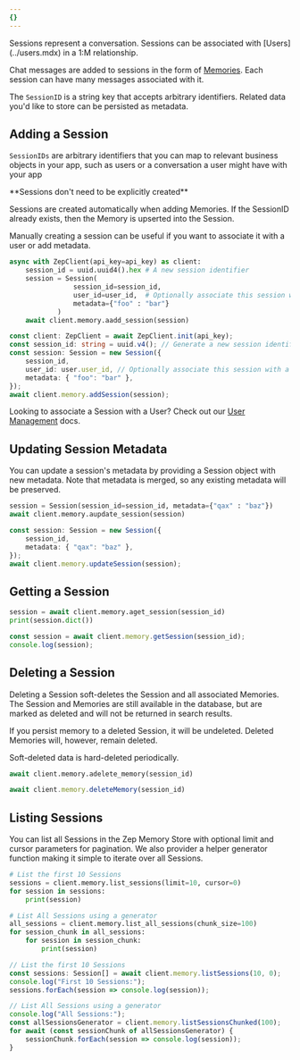 ```yaml
---
{}
---
```


<Card title="Chat Sessions" icon="comments">
Sessions represent a conversation. Sessions can be associated with [Users](../users.mdx) in a 1:M relationship.

Chat messages are added to sessions in the form of [Memories](memories). Each session can have many messages
associated with it.

The `SessionID` is a string key that accepts arbitrary identifiers. Related data you'd like to store can be persisted
as metadata.
</Card>

## Adding a Session

`SessionIDs` are arbitrary identifiers that you can map to relevant business objects in your app, such as users or a
conversation a user might have with your app

<Note>
**Sessions don't need to be explicitly created**

Sessions are created automatically when adding Memories. If the SessionID already exists, then the Memory is upserted into the Session.

Manually creating a session can be useful if you want to associate it with a user or add metadata.
</Note>
<Tabs group="sessions">

<Tab title="Python" group-key="python">

```python 
async with ZepClient(api_key=api_key) as client:
    session_id = uuid.uuid4().hex # A new session identifier
    session = Session(
                session_id=session_id, 
                user_id=user_id,  # Optionally associate this session with a user
                metadata={"foo" : "bar"}
            )
    await client.memory.aadd_session(session)
```
</Tab>
<Tab title="Typescript" group-key="ts">

```typescript 
const client: ZepClient = await ZepClient.init(api_key);
const session_id: string = uuid.v4(); // Generate a new session identifier
const session: Session = new Session({
    session_id,
    user_id: user.user_id, // Optionally associate this session with a user
    metadata: { "foo": "bar" },
});
await client.memory.addSession(session);
```
</Tab>
</Tabs>

<Info>Looking to associate a Session with a User? Check out our [User Management](../users.mdx) docs.</Info>

## Updating Session Metadata

You can update a session's metadata by providing a Session object with new metadata. Note that
metadata is merged, so any existing metadata will be preserved.
<Tabs group="sessions">

<Tab title="Python" group-key="python">

```python
session = Session(session_id=session_id, metadata={"qax" : "baz"})
await client.memory.aupdate_session(session)
```

</Tab>
<Tab title="Typescript" group-key="ts">

```typescript
const session: Session = new Session({
    session_id,
    metadata: { "qax": "baz" },
});
await client.memory.updateSession(session);
```

</Tab>
</Tabs>

## Getting a Session
<Tabs group="sessions">

<Tab title="Python" group-key="python">

```python
session = await client.memory.aget_session(session_id)
print(session.dict())
```
</Tab>
<Tab title="Typescript" group-key="ts">

```typescript
const session = await client.memory.getSession(session_id);
console.log(session);
```
</Tab>
</Tabs>



## Deleting a Session

Deleting a Session soft-deletes the Session and all associated Memories. The Session and Memories are still available in
the database, but are marked as deleted and will not be returned in search results.

If you persist memory to a deleted Session, it will be undeleted. Deleted Memories will, however, remain deleted.

Soft-deleted data is hard-deleted periodically.

<Tabs group="sessions">

<Tab title="Python" group-key="python">

```python
await client.memory.adelete_memory(session_id)
```
</Tab>
<Tab title="Typescript" group-key="ts">

```typescript
await client.memory.deleteMemory(session_id)
```
</Tab>
</Tabs>



## Listing Sessions

You can list all Sessions in the Zep Memory Store with optional limit and cursor parameters for pagination. We also
provider a helper generator function making it simple to iterate over all Sessions.

<Tabs group="sessions">

<Tab title="Python" group-key="python">

```python
# List the first 10 Sessions
sessions = client.memory.list_sessions(limit=10, cursor=0)
for session in sessions:
    print(session)

# List All Sessions using a generator
all_sessions = client.memory.list_all_sessions(chunk_size=100)
for session_chunk in all_sessions:
    for session in session_chunk:
        print(session)
```
</Tab>
<Tab title="Typescript" group-key="ts">

```typescript
// List the first 10 Sessions
const sessions: Session[] = await client.memory.listSessions(10, 0);
console.log("First 10 Sessions:");
sessions.forEach(session => console.log(session));

// List All Sessions using a generator
console.log("All Sessions:");
const allSessionsGenerator = client.memory.listSessionsChunked(100);
for await (const sessionChunk of allSessionsGenerator) {
    sessionChunk.forEach(session => console.log(session));
}
```
</Tab>
</Tabs>

